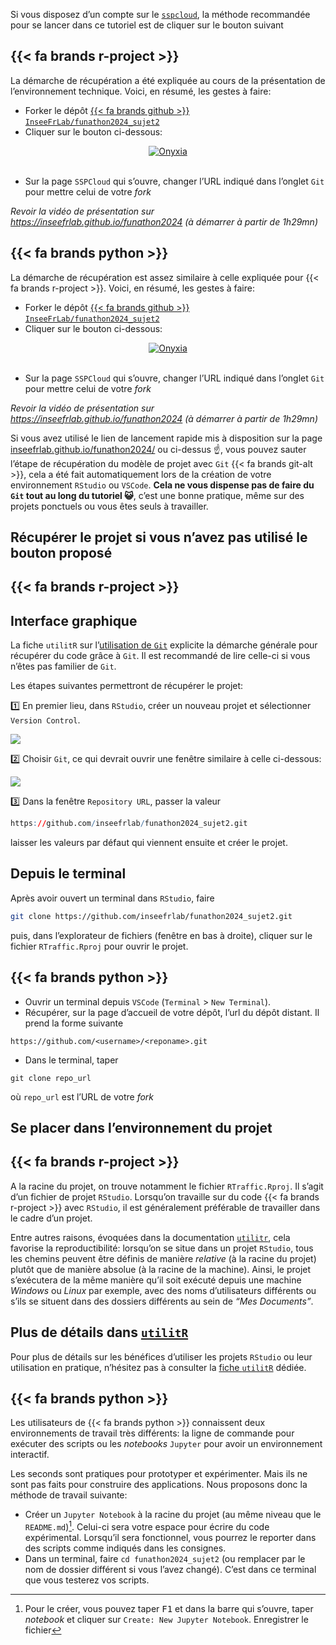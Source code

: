 


Si vous disposez d'un compte sur le [`sspcloud`](https://www.sspcloud.fr/),
la méthode recommandée pour se lancer dans ce tutoriel est de cliquer
sur le bouton suivant

::: {.panel-tabset group="language"}

## {{< fa brands r-project >}}

La démarche de récupération a été expliquée au cours de la présentation de l'environnement technique. Voici, en résumé, les gestes à faire:

- Forker le dépôt [{{< fa brands github >}} `InseeFrLab/funathon2024_sujet2`](https://github.com/InseeFrLab/funathon2024_sujet2)
- Cliquer sur le bouton ci-dessous:

```{=html}
<center>
<a href="https://datalab.sspcloud.fr/launcher/ide/rstudio?name=Funathon%202024%20-%20Sujet%202&version=1.15.26&autoLaunch=false&networking.user.enabled=true&git.repository=«https%3A%2F%2Fgithub.com%2FInseeFrLab%2Ffunathon2024_sujet2.git»&onyxia.friendlyName=«config-funathon2024»&kubernetes.role=«admin»&git.cache=«36000»" target="_blank" rel="noopener"><img src="https://img.shields.io/badge/SSP%20Cloud-Ouvrir_dans_RStudio-blue?logo=rstudio&amp;logoColor=blue" alt="Onyxia"></a>
</center>
<br>
```

- Sur la page `SSPCloud` qui s'ouvre, changer l'URL indiqué dans l'onglet `Git` pour mettre celui de votre _fork_

_Revoir la vidéo de présentation sur [https://inseefrlab.github.io/funathon2024](https://inseefrlab.github.io/funathon2024) (à démarrer à partir de 1h29mn)_


## {{< fa brands python >}}

La démarche de récupération est assez similaire à celle expliquée pour {{< fa brands r-project >}}. Voici, en résumé, les gestes à faire:

- Forker le dépôt [{{< fa brands github >}} `InseeFrLab/funathon2024_sujet2`](https://github.com/InseeFrLab/funathon2024_sujet2)
- Cliquer sur le bouton ci-dessous:

```{=html}
<center>
<a href="https://datalab.sspcloud.fr/launcher/ide/vscode-python?version=1.11.35&autoLaunch=false&networking.user.enabled=true&git.repository=«https%3A%2F%2Fgithub.com%2Finseefrlab%2Ffunathon2024_sujet2.git»&git.cache=«36000»&kubernetes.role=«admin»" target="_blank" rel="noopener"><img src="https://img.shields.io/badge/SSP%20Cloud-Ouvrir_dans_VSCode-blue?logo=vscode&amp;logoColor=blue" alt="Onyxia"></a>
</center>
<br>
```

- Sur la page `SSPCloud` qui s'ouvre, changer l'URL indiqué dans l'onglet `Git` pour mettre celui de votre _fork_

_Revoir la vidéo de présentation sur [https://inseefrlab.github.io/funathon2024](https://inseefrlab.github.io/funathon2024) (à démarrer à partir de 1h29mn)_


:::

Si vous avez utilisé le lien de lancement rapide mis à disposition
sur la page [inseefrlab.github.io/funathon2024/](https://inseefrlab.github.io/funathon2024/)
ou ci-dessus ☝️, 
vous pouvez sauter l'étape de récupération du modèle de projet avec `Git` {{< fa brands git-alt >}}, cela
a été fait automatiquement lors de la création de votre environnement `RStudio` ou `VSCode`. 
__Cela ne vous dispense pas de faire du `Git` tout au long du tutoriel 😺__,
c'est une bonne pratique, même sur
des projets ponctuels ou vous êtes seuls à travailler. 

::: {.callout-note collapse="true"}
## Récupérer le projet si vous n'avez pas utilisé le bouton proposé

::::: {.panel-tabset group="language"}

## {{< fa brands r-project >}}

:::: {.panel-tabset}



## Interface graphique

La fiche `utilitR` sur l'[utilisation de `Git`](https://book.utilitr.org/03_Fiches_thematiques/Fiche_git_utilisation.html#recuperer-url
) explicite la démarche générale pour
récupérer du code grâce à `Git`. Il est recommandé de lire celle-ci si vous
n'êtes pas familier de `Git`. 

Les étapes suivantes permettront de récupérer le projet:

1️⃣ En premier lieu, dans `RStudio`, créer un nouveau projet et sélectionner `Version Control`. 

![](https://book.utilitr.org/pics_resized/git/create_project_1.png)

2️⃣ Choisir `Git`, ce qui devrait ouvrir une fenêtre similaire à celle ci-dessous:

![](https://book.utilitr.org/pics_resized/git/create_project_2.png)

3️⃣ Dans la fenêtre `Repository URL`, passer la valeur

```r
https://github.com/inseefrlab/funathon2024_sujet2.git
```

laisser les valeurs par défaut qui viennent ensuite et créer le projet. 


## Depuis le terminal

Après avoir ouvert un terminal dans `RStudio`, faire 

```bash
git clone https://github.com/inseefrlab/funathon2024_sujet2.git
```

puis, dans l'explorateur de fichiers (fenêtre en bas à droite), cliquer
sur le fichier `RTraffic.Rproj` pour ouvrir le projet. 
::::

## {{< fa brands python >}}

- Ouvrir un terminal depuis `VSCode` (`Terminal` > `New Terminal`).
- Récupérer, sur la page d’accueil de votre dépôt, l’url du dépôt distant. Il prend la forme suivante

```.python
https://github.com/<username>/<reponame>.git
```

- Dans le terminal, taper

```.python
git clone repo_url
```

où `repo_url` est l'URL de votre _fork_

:::::

:::


## Se placer dans l'environnement du projet 

::::: {.panel-tabset group="language"}

## {{< fa brands r-project >}}

A la racine du projet, on trouve notamment le fichier `RTraffic.Rproj`. Il s'agit d'un fichier de projet `RStudio`. Lorsqu'on travaille sur du code {{< fa brands r-project >}} avec `RStudio`, il est généralement préférable de travailler dans le cadre d'un projet. 

Entre autres raisons, évoquées dans la documentation [`utilitr`](https://book.utilitr.org/03_Fiches_thematiques/Fiche_rprojects.html), cela favorise la reproductibilité: lorsqu'on se situe dans un projet `RStudio`, tous les chemins peuvent être définis de manière *relative* (à la racine du projet) plutôt que de manière absolue (à la racine de la machine). Ainsi, le projet s'exécutera de la même manière qu'il soit exécuté depuis une machine _Windows_ ou _Linux_ par exemple, avec des noms d'utilisateurs différents ou s'ils se situent dans des dossiers différents au sein de _"Mes Documents"_.

::: {.callout-note collapse="true"}
## Plus de détails dans [`utilitR`](https://book.utilitr.org/03_Fiches_thematiques/Fiche_rprojects.html) 

Pour plus de détails sur les bénéfices d'utiliser les projets `RStudio` ou leur utilisation en pratique, n'hésitez pas à consulter la [fiche 
`utilitR`](https://book.utilitr.org/03_Fiches_thematiques/Fiche_rprojects.html) dédiée.
:::

## {{< fa brands python >}}

Les utilisateurs de {{< fa brands python >}} connaissent deux environnements de travail très différents: la ligne de commande pour exécuter des scripts ou les _notebooks_ `Jupyter` pour avoir un environnement interactif.

Les seconds sont pratiques pour prototyper et expérimenter. Mais ils ne sont pas faits pour construire des applications. Nous proposons donc la méthode de travail suivante:

- Créer un `Jupyter Notebook` à la racine du projet (au même niveau que le `README.md`)[^creation-nb]. Celui-ci sera votre espace pour écrire du code expérimental. Lorsqu'il sera fonctionnel, vous pourrez le reporter dans des scripts comme indiqués dans les consignes.
- Dans un terminal, faire `cd funathon2024_sujet2` (ou remplacer par le nom de dossier différent si vous l'avez changé). C'est dans ce terminal que vous testerez vos scripts. 


[^creation-nb]: Pour le créer, vous pouvez taper <kbd>F1</kbd> et dans la barre qui s'ouvre, taper _notebook_ et cliquer sur `Create: New Jupyter Notebook`. Enregistrer le fichier 


:::::